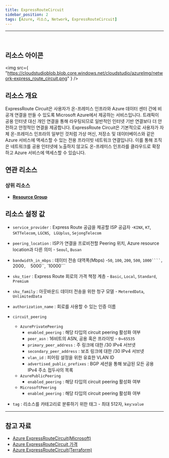 ```yaml
---
title: ExpressRouteCircuit
sidebar_position: 2
tags: [Azure, 리소스, Network, ExpressRouteCircuit]
---
```


<hr />
<br />

## 리소스 아이콘

<img
    src={
        "https://cloudstudioblob.blob.core.windows.net/cloudstudio/azureImg/network-express_route_circuit.png"
    }
/>

## 리소스 개요

ExpressRoute Circuit은 사용자가 온-프레미스 인프라와 Azure 데이터 센터 간에 비공개 연결을 만들 수 있도록 Microsoft Azure에서 제공하는 서비스입니다.
트래픽이 공용 인터넷 대신 개인 연결을 통해 라우팅되므로 일반적인 인터넷 기반 연결보다 더 안전하고 안정적인 연결을 제공합니다.
ExpressRoute Circuit은 기본적으로 사용자가 자체 온-프레미스 인프라의 일부인 것처럼 가상 머신, 저장소 및 데이터베이스와 같은 Azure 서비스에 액세스할 수 있는 전용 프라이빗 네트워크 연결입니다.
이를 통해 조직은 네트워크를 공용 인터넷에 노출하지 않고도 온-프레미스 인프라를 클라우드로 확장하고 Azure 서비스에 액세스할 수 있습니다.

## 연관 리소스

### 상위 리소스

-   [**Resource Group**](https://docs.cstudio.app/docs/resource/azure/Base/ResourceGroup)

## 리소스 설정 값

-   `service_provider` : Express Route 공급을 제공할 ISP 공급자 -`KINX`, `KT`, `SKTTelecom`, `LGCNS`, ` LGUplus`,   `SejongTelecom`

-   `peering_location` : ISP가 연결을 프로비전할 Peering 위치, Azure resource location과 다른 의미 - `Seoul`, `Busan`

-   `bandwidth_in_mbps` : 데이터 전송 대역폭(Mbps) -`50`, `100`, `200`, `500`, ` 1000````,   `2000`,  `5000``,  `10000```

-   `sku_tier` : Express Route 회로의 가격 책정 계층 - `Basic`, `Local`, `Standard`, `Premium`

-   `sku_family` : 아웃바운드 데이터 전송을 위한 청구 모델 - `MeteredData`, `UnlimitedData`

-   `authorization_name` : 회로를 사용할 수 있는 인증 이름

-   `circuit_peering`

    -   `AzurePrivatePeering`
        -   `enabled_peering` : 해당 타입의 circuit peering 활성화 여부
        -   `peer_asn` : 16비트의 ASN, 공용 혹은 프라이빗 - `0`~`65535`
        -   `primary_peer_address` : 주 링크에 대한 /30 IPv4 서브넷
        -   `secondary_peer_address` : 보조 링크에 대한 /30 IPv4 서브넷
        -   `vlan_id` : 피어링 설정을 위한 유효한 VLAN ID
        -   `advertised_public_prefixes` : BGP 세션을 통해 보급된 모든 공용 IPv4 주소 접두사의 목록
    -   `AzurePublicPeering`
        -   `enabled_peering` : 해당 타입의 circuit peering 활성화 여부
    -   `MicrosoftPeering`
        -   `enabled_peering` : 해당 타입의 circuit peering 활성화 여부

-   `tag` : 리소스를 카테고리로 분류하기 위한 태그 - 최대 512자, `key`:`value`

---

## 참고 자료

-   [Azure ExpressRouteCircuit(Microsoft)](https://learn.microsoft.com/ko-kr/azure/expressroute/expressroute-circuit-peerings#circuits)
-   [Azure ExpressRouteCircuit 가격](https://azure.microsoft.com/en-us/pricing/details/expressroute/)
-   [Azure ExpressRouteCircuit(Terraform)](https://registry.terraform.io/providers/hashicorp/azurerm/latest/docs/resources/express_route_circuit)
